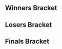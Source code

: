 {{SetGame|melee}}{{tabs static
|name1=Overview
|link1=DX Ranking Session 7
|name2=Bracket
|link2=DX Ranking Session 7/Bracket
|This=2
}}
<!-- Generated with http://tournament-nub.rhcloud.com/toliquipedia name=dx_ranking_7 -->

==Winners Bracket==
{{32DEWBracketA
|r1m1p1=Cyr |r1m1p1flag=fr |r1m1p1score=W |r1m1win=1
|r1m1p2=Bye |r1m1p2flag= |r1m1p2score=-

|r1m2p1=Libelulz |r1m2p1flag= |r1m2p1score=0 |r1m2win=2
|r1m2p2=Clyde wuts |r1m2p2flag= |r1m2p2score=2

|r1m3p1=DraQ |r1m3p1flag= |r1m3p1score=W |r1m3win=1
|r1m3p2=Bye |r1m3p2flag= |r1m3p2score=-

|r1m4p1=Ben |r1m4p1flag= |r1m4p1score=2 |r1m4win=1
|r1m4p2=Icare |r1m4p2flag= |r1m4p2score=0

|r1m5p1=Kurogane |r1m5p1flag= |r1m5p1score=W |r1m5win=1
|r1m5p2=Bye |r1m5p2flag= |r1m5p2score=-

|r1m6p1=RAOUL |r1m6p1flag= |r1m6p1score=2 |r1m6win=1
|r1m6p2=Caellach |r1m6p2flag= |r1m6p2score=0

|r1m7p1=Gzu$ |r1m7p1flag= |r1m7p1score=W |r1m7win=1
|r1m7p2=Bye |r1m7p2flag= |r1m7p2score=-

|r1m8p1=Leman |r1m8p1flag= |r1m8p1score=2 |r1m8win=1
|r1m8p2=MM2 |r1m8p2flag= |r1m8p2score=0

|r1m9p1=Charlon |r1m9p1flag=fr |r1m9p1score=W |r1m9win=1
|r1m9p2=Bye |r1m9p2flag= |r1m9p2score=-

|r1m10p1=Darx |r1m10p1flag= |r1m10p1score=2 |r1m10win=1
|r1m10p2=Explodroid |r1m10p2flag= |r1m10p2score=0

|r1m11p1=Lepoiraut |r1m11p1flag=fr |r1m11p1score=W |r1m11win=1
|r1m11p2=Bye |r1m11p2flag= |r1m11p2score=-

|r1m12p1=yultan |r1m12p1flag= |r1m12p1score=2 |r1m12win=1
|r1m12p2=Impade |r1m12p2flag= |r1m12p2score=0

|r1m13p1=BeLia |r1m13p1flag=fr |r1m13p1score=W |r1m13win=1
|r1m13p2=Bye |r1m13p2flag= |r1m13p2score=-

|r1m14p1=Jr. |r1m14p1flag= |r1m14p1score=2 |r1m14win=1
|r1m14p2=Eterney |r1m14p2flag= |r1m14p2score=0

|r1m15p1=Captain Love |r1m15p1flag=au |r1m15p1score=W |r1m15win=1
|r1m15p2=Bye |r1m15p2flag= |r1m15p2score=-

|r1m16p1=Pute |r1m16p1flag= |r1m16p1score=2 |r1m16win=1
|r1m16p2=Evilsora |r1m16p2flag= |r1m16p2score=0

|r2m1p1=Cyr |r2m1p1flag=fr |r2m1p1score=2 |r2m1win=1
|r2m1p2=Clyde wuts |r2m1p2flag= |r2m1p2score=0

|r2m2p1=DraQ |r2m2p1flag= |r2m2p1score=0 |r2m2win=2
|r2m2p2=Ben |r2m2p2flag= |r2m2p2score=2

|r2m3p1=Kurogane |r2m3p1flag= |r2m3p1score=2 |r2m3win=1
|r2m3p2=RAOUL |r2m3p2flag= |r2m3p2score=0

|r2m4p1=Gzu$ |r2m4p1flag= |r2m4p1score=2 |r2m4win=1
|r2m4p2=Leman |r2m4p2flag= |r2m4p2score=1

|r2m5p1=Charlon |r2m5p1flag=fr |r2m5p1score=2 |r2m5win=1
|r2m5p2=Darx |r2m5p2flag= |r2m5p2score=0

|r2m6p1=Lepoiraut |r2m6p1flag=fr |r2m6p1score=2 |r2m6win=1
|r2m6p2=yultan |r2m6p2flag= |r2m6p2score=0

|r2m7p1=BeLia |r2m7p1flag=fr |r2m7p1score=2 |r2m7win=1
|r2m7p2=Jr. |r2m7p2flag= |r2m7p2score=0

|r2m8p1=Captain Love |r2m8p1flag=au |r2m8p1score=2 |r2m8win=1
|r2m8p2=Pute |r2m8p2flag= |r2m8p2score=0

|r3m1p1=Cyr |r3m1p1flag=fr |r3m1p1score=2 |r3m1win=1
|r3m1p2=Ben |r3m1p2flag= |r3m1p2score=0

|r3m2p1=Kurogane |r3m2p1flag= |r3m2p1score=2 |r3m2win=1
|r3m2p2=Gzu$ |r3m2p2flag= |r3m2p2score=1

|r3m3p1=Charlon |r3m3p1flag=fr |r3m3p1score=2 |r3m3win=1
|r3m3p2=Lepoiraut |r3m3p2flag=fr |r3m3p2score=0

|r3m4p1=BeLia |r3m4p1flag=fr |r3m4p1score=2 |r3m4win=1
|r3m4p2=Captain Love |r3m4p2flag=au |r3m4p2score=0

|r4m1p1=Cyr |r4m1p1flag=fr |r4m1p1score=2 |r4m1win=1
|r4m1p2=Kurogane |r4m1p2flag= |r4m1p2score=0

|r4m2p1=Charlon |r4m2p1flag=fr |r4m2p1score=3 |r4m2win=1
|r4m2p2=BeLia |r4m2p2flag=fr |r4m2p2score=2
}}

==Losers Bracket==
{{32DELBracketA
|l1m1p1=Bye |l1m1p1flag= |l1m1p1score=- |l1m1win=2
|l1m1p2=Libelulz |l1m1p2flag= |l1m1p2score=W

|l1m2p1=Bye |l1m2p1flag= |l1m2p1score=- |l1m2win=2
|l1m2p2=Icare |l1m2p2flag= |l1m2p2score=W

|l1m3p1=Bye |l1m3p1flag= |l1m3p1score=- |l1m3win=2
|l1m3p2=Caellach |l1m3p2flag= |l1m3p2score=W

|l1m4p1=Bye |l1m4p1flag= |l1m4p1score=- |l1m4win=2
|l1m4p2=MM2 |l1m4p2flag= |l1m4p2score=W

|l1m5p1=Bye |l1m5p1flag= |l1m5p1score=- |l1m5win=2
|l1m5p2=Explodroid |l1m5p2flag= |l1m5p2score=W

|l1m6p1=Bye |l1m6p1flag= |l1m6p1score=- |l1m6win=2
|l1m6p2=Impade |l1m6p2flag= |l1m6p2score=W

|l1m7p1=Bye |l1m7p1flag= |l1m7p1score=- |l1m7win=2
|l1m7p2=Eterney |l1m7p2flag= |l1m7p2score=W

|l1m8p1=Bye |l1m8p1flag= |l1m8p1score=- |l1m8win=2
|l1m8p2=Evilsora |l1m8p2flag= |l1m8p2score=W

|l2m1p1=Pute |l2m1p1flag= |l2m1p1score=2 |l2m1win=1
|l2m1p2=Libelulz |l2m1p2flag= |l2m1p2score=1

|l2m2p1=Jr. |l2m2p1flag= |l2m2p1score=2 |l2m2win=1
|l2m2p2=Icare |l2m2p2flag= |l2m2p2score=0

|l2m3p1=yultan |l2m3p1flag= |l2m3p1score=2 |l2m3win=1
|l2m3p2=Caellach |l2m3p2flag= |l2m3p2score=0

|l2m4p1=Darx |l2m4p1flag= |l2m4p1score=2 |l2m4win=1
|l2m4p2=MM2 |l2m4p2flag= |l2m4p2score=0

|l2m5p1=Leman |l2m5p1flag= |l2m5p1score=2 |l2m5win=1
|l2m5p2=Explodroid |l2m5p2flag= |l2m5p2score=0

|l2m6p1=RAOUL |l2m6p1flag= |l2m6p1score=2 |l2m6win=1
|l2m6p2=Impade |l2m6p2flag= |l2m6p2score=0

|l2m7p1=DraQ |l2m7p1flag= |l2m7p1score=2 |l2m7win=1
|l2m7p2=Eterney |l2m7p2flag= |l2m7p2score=0

|l2m8p1=Clyde wuts |l2m8p1flag= |l2m8p1score=2 |l2m8win=1
|l2m8p2=Evilsora |l2m8p2flag= |l2m8p2score=0

|l3m1p1=Pute |l3m1p1flag= |l3m1p1score=2 |l3m1win=1
|l3m1p2=Jr. |l3m1p2flag= |l3m1p2score=1

|l3m2p1=yultan |l3m2p1flag= |l3m2p1score=2 |l3m2win=1
|l3m2p2=Darx |l3m2p2flag= |l3m2p2score=0

|l3m3p1=Leman |l3m3p1flag= |l3m3p1score=0 |l3m3win=2
|l3m3p2=RAOUL |l3m3p2flag= |l3m3p2score=2

|l3m4p1=DraQ |l3m4p1flag= |l3m4p1score=2 |l3m4win=1
|l3m4p2=Clyde wuts |l3m4p2flag= |l3m4p2score=0

|l4m1p1=Gzu$ |l4m1p1flag= |l4m1p1score=2 |l4m1win=1
|l4m1p2=Pute |l4m1p2flag= |l4m1p2score=0

|l4m2p1=Ben |l4m2p1flag= |l4m2p1score=1 |l4m2win=2
|l4m2p2=yultan |l4m2p2flag= |l4m2p2score=2

|l4m3p1=Captain Love |l4m3p1flag=au |l4m3p1score=2 |l4m3win=1
|l4m3p2=RAOUL |l4m3p2flag= |l4m3p2score=0

|l4m4p1=Lepoiraut |l4m4p1flag=fr |l4m4p1score=2 |l4m4win=1
|l4m4p2=DraQ |l4m4p2flag= |l4m4p2score=0

|l5m1p1=Gzu$ |l5m1p1flag= |l5m1p1score=1 |l5m1win=2
|l5m1p2=yultan |l5m1p2flag= |l5m1p2score=2

|l5m2p1=Captain Love |l5m2p1flag=au |l5m2p1score=1 |l5m2win=2
|l5m2p2=Lepoiraut |l5m2p2flag=fr |l5m2p2score=2

|l6m1p1=BeLia |l6m1p1flag=fr |l6m1p1score=3 |l6m1win=1
|l6m1p2=yultan |l6m1p2flag= |l6m1p2score=0

|l6m2p1=Kurogane |l6m2p1flag= |l6m2p1score=2 |l6m2win=2
|l6m2p2=Lepoiraut |l6m2p2flag=fr |l6m2p2score=3
}}
<onlyinclude>
==Finals Bracket==
{{DEFinalBracket
<!-- FROM WINNERS -->
|r1m1p1=Cyr |r1m1p1flag=fr |r1m1p1score=2 |r1m1win=1
|r1m1p2=Charlon |r1m1p2flag=fr |r1m1p2score=0

<!-- FROM LOSERS -->
|l1m1p1=BeLia |l1m1p1flag=fr |l1m1p1score=3 |l1m1win=1
|l1m1p2=Lepoiraut |l1m1p2flag=fr |l1m1p2score=0

<!-- LOSERS FINALS -->
|r2m1p1=Charlon |r2m1p1flag=fr |r2m1p1score=0 |r2m1win=2
|r2m1p2=BeLia |r2m1p2flag=fr |r2m1p2score=3

<!-- GRAND FINALS -->
|r3m1p1=Cyr |r3m1p1flag=fr |r3m1p1score=3 |r3m1win=1
|r3m1p2=BeLia |r3m1p2flag=fr |r3m1p2score=0
}}
</onlyinclude>
